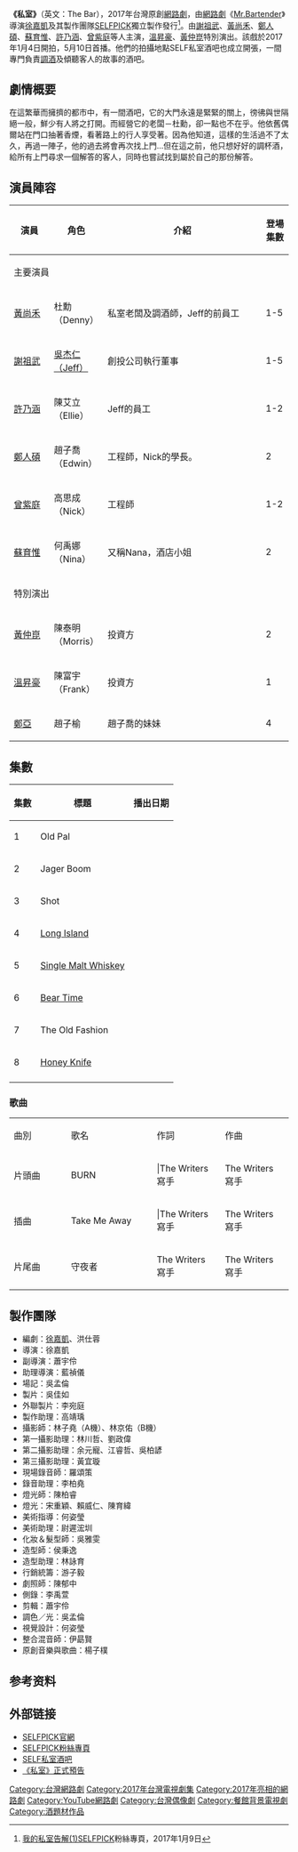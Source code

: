 {{inappropriate tone|time=2017-03-09T10:25:21+00:00}}
{{Infobox Television	
| show_name            = 私室
| original_name        = The Bar
| image                =
| caption              =
| show_name_2          = 	
| genre                = [[網路劇|網路劇]]
| format               = 
| based_on             = 
| creator              = 
| developer            = 
| writer               = [[徐嘉凱|徐嘉凱]]、洪仕蓉
| director             = 徐嘉凱
| starring             = [[黃尚禾|黃尚禾]]、[[謝祖武|謝祖武]]、[[鄭人碩|鄭人碩]]、[[許乃涵|許乃涵]]、[[曾紫庭|曾紫庭]]、[[蘇育惟|蘇育惟]]
| voices               = 
| narrated             = 
| subtitle             = 中文
| opentheme            = The Writers 寫手〈Burn〉
| composer             = 楊子樸
| lyricist             = 
| singer               = 
| endtheme             = 
| composer_2           = 
| lyricist_2           = 
| singer_2             = 
| interlude            = 
| country              = {{TWN}}
| language             = 依[[中華民國國語|國語]]為主，[[臺灣話|台語]]、及[[英語|英語]]等其他語言為副
| num_seasons          = 
| num_episodes         = 8集
| list_episodes        = 
| slogan               = 我們都在尋找，這個極端社會中自己的平衡
| program_presenter    = 
| senior_producer      = 
| executive_producer   = 
| supervising_producer = 
| producer             = 吳佳如
| co-producer          = 
| editor               = 蕭宇伶
| location             = 
| cinematography       = 
| camera               = 
| runtime              = 18－20分鐘
| company              = Selfpick Production
| distributor          = 
| channel              = [[YouTube|YouTube]]<br>[[KKTV|KKTV]]<br>[[CHOCO_TV|CHOCO TV]]
| picture_format       = [[4K解析度|4K]]（[[超高畫質電視|UHDTV]])
| audio_format         = [[立體聲|立體聲]]
| first_run            = 
| first_aired          = {{Start date|2017|5|10}}
| last_aired           = 
| status               = 
| preceded_by          = 
| followed_by          = 
| related              = [[Mr.Bartender|Mr.Bartender]]
| website              = 
| production_website   = http://www.facebook.com/selfpick
| imdb_id              = 
}}

'''《私室》'''（英文：The Bar），2017年台灣原創[[網路劇|網路劇]]，由[[網路劇|網路劇]]《[[Mr.Bartender|Mr.Bartender]]》導演[[徐嘉凱|徐嘉凱]]及其製作團隊[[SELFPICK|SELFPICK]]獨立製作發行<ref>[[:Wikipedia:脚注|我的私室告解(1)]]SELFPICK粉絲專頁，2017年1月9日 </ref>。由[[謝祖武|謝祖武]]、[[黃尚禾|黃尚禾]]、[[鄭人碩|鄭人碩]]、[[蘇育惟|蘇育惟]]、[[許乃涵|許乃涵]]、[[曾紫庭|曾紫庭]]等人主演，[[溫昇豪|溫昇豪]]、[[黃仲崑|黃仲崑]]特別演出。該戲於2017年1月4日開拍，5月10日首播。他們的拍攝地點SELF私室酒吧也成立開張，一間專門負責[[調酒|調酒]]及傾聽客人的故事的酒吧。

== 劇情概要 ==
{{cquote|'''我們都在尋找，這極端社會中自己的平衡。|《私室。》海報}}

在這繁華而擁擠的都市中，有一間酒吧，它的大門永遠是緊緊的關上，徬彿與世隔絕一般，鮮少有人將之打開。而經營它的老闆－杜勳，卻一點也不在乎。他依舊偶爾站在門口抽著香煙，看著路上的行人享受著。因為他知道，這樣的生活過不了太久，再過一陣子，他的過去將會再次找上門...但在這之前，他只想好好的調杯酒，給所有上門尋求一個解答的客人，同時也嘗試找到屬於自己的那份解答。

== 演員陣容 ==
{| class="wikitable" style="width:70%;text-align:center"
!width="15%"|演員
!width="15%"|角色
!介紹
!width="10%"|登場集數
|-
! colspan="4" |主要演員
|-
| [[黃尚禾|黃尚禾]]
| 杜勳<br/>（Denny）
| align=left|私室老闆及調酒師，Jeff的前員工
| 1-5
|-
| [[謝祖武|謝祖武]]
| [[Mr.Bartender#主要角色|吳杰仁<br/>（Jeff）]]
| align=left|創投公司執行董事
| 1-5
|-
| [[許乃涵|許乃涵]]
| 陳艾立<br/>（Ellie）
| align=left|Jeff的員工
| 1-2
|-
| [[鄭人碩|鄭人碩]]
| 趙子喬<br/>（Edwin）
| align=left|工程師，Nick的學長。
| 2
|-
| [[曾紫庭|曾紫庭]]
| 高思成<br/>（Nick）
| align=left|工程師
| 1-2
|-
| [[蘇育惟|蘇育惟]]
| 何禹娜<br/>（Nina）
| align=left|又稱Nana，酒店小姐
| 2
|-
! colspan="4" |特別演出
|-
| [[黃仲崑|黃仲崑]]
| 陳泰明<br/>（Morris）
| align=left|投資方
| 2
|-
| [[溫昇豪|溫昇豪]]
| 陳富宇<br/>（Frank）
| align=left|投資方
| 1
|-
| [[鄭亞|鄭亞]]
| 趙子榆<br/>
| align=left|趙子喬的妹妹
| 4
|}

== 集數 ==
{| class="wikitable" style="width:50%;text-align:center"
|-
! 集數
! 標題
! 播出日期
|-
! 1
| align=left|Old Pal
| {{Start date|2017|5|10}}
|-
! 2
| align=left|Jager Boom
| {{Start date|2017|5|17}}
|-
! 3
| align=left|Shot
| {{Start date|2017|5|24}}
|-
! 4
| align=left|[[長島冰茶|Long Island]]
| {{Start date|2017|5|31}}
|-
! 5
| align=left|[[單一麥芽蘇格蘭威士忌|Single Malt Whiskey]]
| {{Start date|2017|6|7}}
|-
! 6
| align=left|[[啤酒|Bear Time]]
| {{Start date|2017|6|14}}
|-
! 7
| align=left|The Old Fashion
| {{Start date|2017|6|21}}
|-
! 8
| align=left|[[莊亨岱#莊進酒|Honey Knife]]
| {{Start date|2017|6|28}}
|-
|}

=== 歌曲 ===
{|class="wikitable" style="width:80%;text-align:center"
|- style="background:#444154;font-weight:bold;color:snow"
|style="width:10%"|曲別||style="width:15%"|歌名||style="width:10%"|作詞||style="width:10%"|作曲
|-
| 片頭曲 || BURN |||The Writers 寫手||The Writers 寫手
|-
| 插曲 || Take Me Away |||The Writers 寫手||The Writers 寫手
|-
|片尾曲
|守夜者
|The Writers 寫手
|The Writers 寫手
|}

== 製作團隊 ==
*編劇：[[徐嘉凱|徐嘉凱]]、洪仕蓉
*導演：徐嘉凱
*副導演：蕭宇伶
*助理導演：藍禎儀
*場記：吳孟倫
*製片：吳佳如
*外聯製片：李宛庭
*製作助理：高靖瑀
*攝影師：林子堯（A機）、林京佑（B機）
*第一攝影助理：林川哲、劉政偉
*第二攝影助理：余元寵、江睿哲、吳柏諺
*第三攝影助理：黃宜璇
*現場錄音師：羅頌策
*錄音助理：李柏堯
*燈光師：陳柏睿
*燈光：宋重穎、賴威仁、陳育緯
*美術指導：何姿瑩
*美術助理：尉遲浤圳
*化妝＆髮型師：吳雅雯
*造型師：侯秉逸
*造型助理：林詠育
*行銷統籌：游子毅
*劇照師：陳郁中
*側錄：李禹萱
*剪輯：蕭宇伶
*調色／光：吳孟倫
*視覺設計：何姿瑩
*整合混音師：伊勗賢
*原創音樂與歌曲：楊子樸

== 参考资料 ==
{{Reflist}}

== 外部链接 ==
* [http://selfpick.cc/ SELFPICK官網] 
* [http://www.facebook.com/selfpick SELFPICK粉絲專頁]
* [https://www.facebook.com/SELF.39/ SELF私室酒吧]
* [https://www.youtube.com/watch?v=lzTVqIdprxo 《私室》正式預告] 
[[Category:台灣網路劇|Category:台灣網路劇]]
[[Category:2017年台灣電視劇集|Category:2017年台灣電視劇集]]
[[Category:2017年亮相的網路劇|Category:2017年亮相的網路劇]]
[[Category:YouTube網路劇|Category:YouTube網路劇]]
[[Category:台灣偶像劇|Category:台灣偶像劇]]
[[Category:餐館背景電視劇|Category:餐館背景電視劇]]
[[Category:酒題材作品|Category:酒題材作品]]

{{KKTV自製節目列表}}
